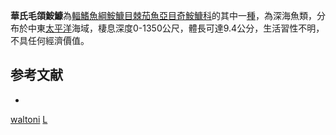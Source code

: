 {{Speciesbox
| taxon = Lasiognathus waltoni
| binomial_authority = [[Nolan|Nolan]] & [[Rosenblatt|Rosenblatt]], 1875
| status = NE
| status_system = IUCN3.1
}}
'''華氏毛頜鮟鱇'''為[[輻鰭魚綱|輻鰭魚綱]][[鮟鱇目|鮟鱇目]][[棘茄魚亞目|棘茄魚亞目]][[奇鮟鱇科|奇鮟鱇科]]的其中一[[種|種]]，為深海魚類，分布於中東[[太平洋|太平洋]]海域，棲息深度0-1350公尺，體長可達9.4公分，生活習性不明，不具任何經濟價值。

==参考文献==
*{{FishBase_species|genus=Lasiognathus|species=waltoni|year=2014|month=2}}

{{魚類小作品}}
{{Taxonbar}}
[[Category:毛頜鮟鱇屬|waltoni]]
[[Category:1875年描述的魚類|L]]